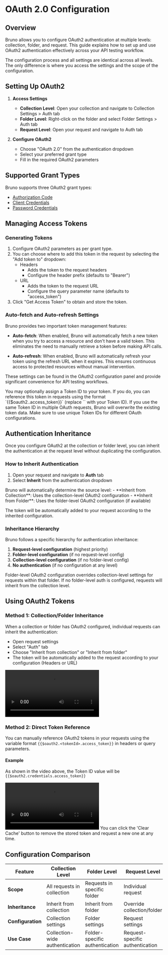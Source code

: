 
# OAuth 2.0 Configuration

## Overview

Bruno allows you to configure OAuth2 authentication at multiple levels: collection, folder, and request. This guide explains how to set up and use OAuth2 authentication effectively across your API testing workflow.

<Callout type="info">
The configuration process and all settings are identical across all levels. The only difference is where you access the settings and the scope of the configuration.
</Callout>

## Setting Up OAuth2

1. **Access Settings**
   - **Collection Level**: Open your collection and navigate to Collection Settings > Auth tab
   - **Folder Level**: Right-click on the folder and select Folder Settings > Auth tab
   - **Request Level**: Open your request and navigate to Auth tab

2. **Configure OAuth2**
   - Choose "OAuth 2.0" from the authentication dropdown
   - Select your preferred grant type
   - Fill in the required OAuth2 parameters

## Supported Grant Types

Bruno supports three OAuth2 grant types:

- [Authorization Code](/auth/oauth2-experimental/authorization-code)
- [Client Credentials](/auth/oauth2-experimental/client-credentials)
- [Password Credentials](/auth/oauth2-experimental/password-credentials)

## Managing Access Tokens

### Generating Tokens

1. Configure OAuth2 parameters as per grant type.
2. You can choose where to add this token in the request by selecting the "Add token to" dropdown:
   - Headers
     - Adds the token to the request headers
     - Configure the header prefix (defaults to "Bearer")
   - URL
     - Adds the token to the request URL
     - Configure the query parameter name (defaults to "access_token")
3. Click "Get Access Token" to obtain and store the token.

### Auto-fetch and Auto-refresh Settings

Bruno provides two important token management features:

- **Auto-fetch**: When enabled, Bruno will automatically fetch a new token when you try to access a resource and don't have a valid token. This eliminates the need to manually retrieve a token before making API calls.

- **Auto-refresh**: When enabled, Bruno will automatically refresh your token using the refresh URL when it expires. This ensures continuous access to protected resources without manual intervention.

These settings can be found in the OAuth2 configuration panel and provide significant convenience for API testing workflows.

<Callout type="info">
  You may optionally assign a Token ID to your token. If you do, you can reference this token in requests using the format `{{$oauth2.<tokenId>.access_token}}` (replace `<tokenId>` with your Token ID).
</Callout>

<Callout>
  If you use the same Token ID in multiple OAuth requests, Bruno will overwrite the existing token data. Make sure to use unique Token IDs for different OAuth configurations.
</Callout>

## Authentication Inheritance

Once you configure OAuth2 at the collection or folder level, you can inherit the authentication at the request level without duplicating the configuration.

### How to Inherit Authentication

1. Open your request and navigate to **Auth** tab
2. Select **Inherit** from the authentication dropdown
<Callout type="important">
Bruno will automatically determine the source level:
- **Inherit from Collection**: Uses the collection-level OAuth2 configuration
- **Inherit from Folder**: Uses the folder-level OAuth2 configuration (if available)
</Callout>

The token will be automatically added to your request according to the inherited configuration.

### Inheritance Hierarchy

Bruno follows a specific hierarchy for authentication inheritance:

1. **Request-level configuration** (highest priority)
2. **Folder-level configuration** (if no request-level config)
3. **Collection-level configuration** (if no folder-level config)
4. **No authentication** (if no configuration at any level)

<Callout type="info">
Folder-level OAuth2 configuration overrides collection-level settings for requests within that folder. If no folder-level auth is configured, requests will inherit from the collection level.
</Callout>

## Using OAuth2 Tokens

### Method 1: Collection/Folder Inheritance

When a collection or folder has OAuth2 configured, individual requests can inherit the authentication:

- Open request settings
- Select "Auth" tab
- Choose "Inherit from collection" or "Inherit from folder"
- The token will be automatically added to the request according to your configuration (Headers or URL)

<video controls className="mt-10">
  <source
    src="/screenrecordings/oauth2-experimental/collection-level-via-inherit.mov"
    type="video/mp4"
  />
  Your browser does not support the video tag.
</video>

### Method 2: Direct Token Reference

You can manually reference OAuth2 tokens in your requests using the variable format `{{$oauth2.<tokenId>.access_token}}` in headers or query parameters.

#### Example

As shown in the video above, the Token ID value will be `{{$oauth2.credentials.access_token}}`

<video controls className="mt-10">
  <source
    src="/screenrecordings/oauth2-experimental/collection-level-via-tokenid.mov"
    type="video/mp4"
  />
  Your browser does not support the video tag.
</video>

<Callout type="info">
You can click the 'Clear Cache' button to remove the stored token and request a new one at any time.
</Callout>

## Configuration Comparison

| Feature | Collection Level | Folder Level | Request Level |
|---------|------------------|--------------|---------------|
| **Scope** | All requests in collection | Requests in specific folder | Individual request |
| **Inheritance** | Inherit from collection | Inherit from folder | Override collection/folder |
| **Configuration** | Collection settings | Folder settings | Request settings |
| **Use Case** | Collection-wide authentication | Folder-specific authentication | Request-specific authentication |


